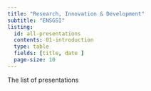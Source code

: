 ```yaml
---
title: "Research, Innovation & Development"
subtitle: "ENSGSI"
listing:
  id: all-presentations 
  contents: 01-introduction
  type: table
  fields: [title, date ]
  page-size: 10
---
```


The list of presentations

:::{#all-presentations}
:::


